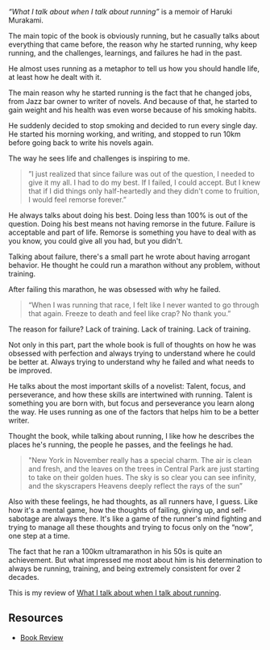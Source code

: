 <SmoothRender>

_“What I talk about when I talk about running”_ is a memoir of Haruki Murakami.

The main topic of the book is obviously running, but he casually talks about everything that came before, the reason why he started running, why keep running, and the challenges, learnings, and failures he had in the past.

He almost uses running as a metaphor to tell us how you should handle life, at least how he dealt with it.

The main reason why he started running is the fact that he changed jobs, from Jazz bar owner to writer of novels. And because of that, he started to gain weight and his health was even worse because of his smoking habits.

He suddenly decided to stop smoking and decided to run every single day. He started his morning working, and writing, and stopped to run 10km before going back to write his novels again.

The way he sees life and challenges is inspiring to me.

> ”I just realized that since failure was out of the question, I needed to give it my all. I had to do my best. If I failed, I could accept. But I knew that if I did things only half-heartedly and they didn't come to fruition, I would feel remorse forever.”

He always talks about doing his best. Doing less than 100% is out of the question. Doing his best means not having remorse in the future. Failure is acceptable and part of life. Remorse is something you have to deal with as you know, you could give all you had, but you didn't.

Talking about failure, there's a small part he wrote about having arrogant behavior. He thought he could run a marathon without any problem, without training.

After failing this marathon, he was obsessed with why he failed.

> “When I was running that race, I felt like I never wanted to go through that again. Freeze to death and feel like crap? No thank you.”

The reason for failure? Lack of training. Lack of training. Lack of training.

Not only in this part, part the whole book is full of thoughts on how he was obsessed with perfection and always trying to understand where he could be better at. Always trying to understand why he failed and what needs to be improved.

He talks about the most important skills of a novelist: Talent, focus, and perseverance, and how these skills are intertwined with running. Talent is something you are born with, but focus and perseverance you learn along the way. He uses running as one of the factors that helps him to be a better writer.

Thought the book, while talking about running, I like how he describes the places he's running, the people he passes, and the feelings he had.

> "New York in November really has a special charm. The air is clean and fresh, and the leaves on the trees in Central Park are just starting to take on their golden hues. The sky is so clear you can see infinity, and the skyscrapers Heavens deeply reflect the rays of the sun”

Also with these feelings, he had thoughts, as all runners have, I guess. Like how it's a mental game, how the thoughts of failing, giving up, and self-sabotage are always there. It's like a game of the runner's mind fighting and trying to manage all these thoughts and trying to focus only on the “now”, one step at a time.

The fact that he ran a 100km ultramarathon in his 50s is quite an achievement. But what impressed me most about him is his determination to always be running, training, and being extremely consistent for over 2 decades.

This is my review of [What I talk about when I talk about running](https://www.goodreads.com/book/show/2195464.What_I_Talk_About_When_I_Talk_About_Running?utm_source=iamtk.co&utm_medium=referral&utm_campaign=tk_newsletter).

## Resources

- [Book Review](https://www.goodreads.com/review/show/5045937430?utm_source=iamtk.co&utm_medium=referral&utm_campaign=tk_newsletter)

</SmoothRender>
